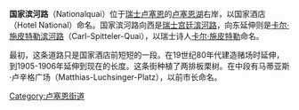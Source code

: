 '''国家滨河路'''（Nationalquai）位于[[瑞士|瑞士]][[卢塞恩|卢塞恩]]的[[卢塞恩湖|卢塞恩湖]]右岸，以国家酒店（Hotel National）命名。国家滨河路向西是[[瑞士宫廷滨河路|瑞士宫廷滨河路]]，向东延伸则是[[卡尔·施皮特勒滨河路|卡尔·施皮特勒滨河路]]（Carl-Spitteler-Quai），以瑞士诗人[[卡尔·施皮特勒|卡尔·施皮特勒]]命名。

最初，这条道路只是国家酒店前短短的一段。在19世纪80年代建造赌场时延伸，到1905-1906年延伸到现在的长度。这条街种植了两排板栗树。在中段有马蒂亚斯·卢辛格广场（Matthias-Luchsinger-Platz），以前市长命名。 

[[Category:卢塞恩街道|Category:卢塞恩街道]]